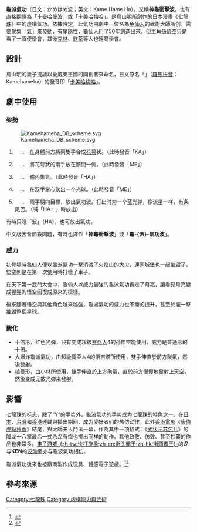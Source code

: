 {{noteTA|G1=DragonBall}}
'''龜派氣功'''（日文：かめはめ波；英文：Kame Hame Ha），又稱'''神龜衝擊波'''，也有直接翻譯為「卡曼哈曼波」或「卡美哈梅哈」。是鳥山明所創作的日本漫畫《[[七龍珠|七龍珠]]》中的虛構氣功。依據設定，此氣功由劇中一位名為[[龟仙人|龟仙人]]的武術大師所创，需要聚集「氣」來發動，有尾隨性，龜仙人用了50年創造出來，但主角[[孙悟空_(七龙珠)|孫悟空]]只是看了一眼便學會，其後[[克林|克林]]、[[飲茶_(七龍珠)|飲茶]]等人也輕易學會。

== 設計 ==
鳥山明的妻子提議以夏威夷王國的開創者來命名，日文原名「{{lang|ja|かめはめ波}}」（[[日语罗马字|羅馬拼音]]：Kamehameha）的發音即「[[卡美哈梅哈一世|卡美哈梅哈]]」。

== 劇中使用 ==
=== 架勢 ===
[[File:Kamehameha_DB_scheme.svg|right]]

# {{lang|ja|'''か'''}}　…　在身體前方將兩隻手合成[[花萼|花萼]]状。（此時發音「KA」）
# {{lang|ja|'''め'''}}　…　將花萼狀的兩手放在腰間一側。（此時發音「ME」）
# {{lang|ja|'''は'''}}　…　體內集氣。（此時發音「HA」）
# {{lang|ja|'''め'''}}　…　在双手掌心聚出一个光球。（此時發音「ME」）
# {{lang|ja|'''波'''}}　…　兩手朝向目標，放出氣功波。打出时为一个蓝光弹，像流星一样，有条尾巴。（喊「HA！」時放出）

有時只唸「波」（HA），也可放出氣功。

中文版因音節數問題，有時也譯作「'''神龜衝撃波'''」或「'''龜-{派}-氣功波'''」。

===威力===
初登場時龜仙人便以龜派氣功一擊消滅了火焰山的大火，連同城堡也一起摧毀了，悟空則是在第一次使用時打壞了車子。

在天下第一武鬥大會中，龜仙人以威力最強的龜派氣功轟走了月亮，讓看見月亮變成猩猩的悟空回復成原來的模樣。

後來隨著悟空與其他角色越來越強，龜派氣功的威力也不斷的提升，甚至於能一擊摧毀整個星球。

=== 變化 ===
* 十倍形，红色光弹，只有变成超級[[赛亞人|赛亞人]]4的孙悟空能使用，威力是普通形的十倍。
* 大爆炸龜派氣功，由超級賽亞人4的悟吉塔所使用，雙手伸直於前方聚氣，然後發射。
* 植曼形，由小林所使用，雙手伸直於上方聚氣，直於前方慢慢地發射上天空，然後变成无数光弹来發射。

== 影響 ==
七龍珠的标志，除了“Y”的手势外，龜波氣功的手势成为七龍珠的特色之一。在[[日本|日本]]、[[台灣|台灣]]和[[香港|香港]]連載與播出期间，成为愛好者们的热仿动作。此外[[香港電影|香港電影]]《[[唐伯虎點秋香_(電影)|唐伯虎點秋香]]》結尾，與太師夫人鬥法一幕，作為其中一項招式；《[[武狀元蘇乞兒|武状元苏乞儿]]》的降龙十八掌最后一式杀龙有悔也擺出同样的動作。其他致敬、仿效、甚至抄襲的作品也非常多。[[电子游戏|电子游戏]][[快打旋風系列|-{zh-tw:快打旋風;zh-cn:街头霸王;zh-hk:街頭霸王}-]]的'''龙'''与'''KEN'''的[[波动拳|波动拳]]亦与龜波氣功相仿。

龜派氣功後來也被廠商製作成玩具、體感電子遊戲。<ref>{{cite web|title=用這個《七龍珠》玩具 你也可以發龜派氣功|url=http://www.appledaily.com.tw/realtimenews/article/life/20170318/1079438/|website=蘋果日報|language=zh-TW|date=2017年3月18日}}</ref><ref>{{cite web|title=アニメ『ドラゴンボールZ』の必殺技“かめはめ波”を撃つ体験ができるVRグッズが登場【動画あり】|url=https://www.famitsu.com/news/201704/13131070.html|website=ファミ通.com|language=ja|date=2017年4月13日}}</ref>

== 參考來源 ==
{{reflist}}

{{七龍珠}}

{{DEFAULTSORT:Kamehameha}}
[[Category:七龍珠|Category:七龍珠]]
[[Category:虛構能力與武術|Category:虛構能力與武術]]